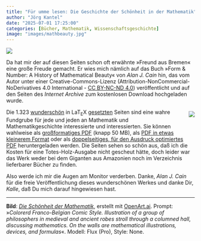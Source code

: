 ```yaml
---
title: "Für umme lesen: Die Geschichte der Schönheit in der Mathematik"
author: "Jörg Kantel"
date: "2025-07-01 17:25:00"
categories: [Bücher, Mathematik, Wissenschaftsgeschichte]
image: "images/mathbeauty.jpg"
---
```


[![](images/mathbeauty-b.jpg)](https://www.flickr.com/photos/schockwellenreiter/54626538224/)

Da hat mir der auf diesen Seiten schon oft erwähnte »Freund aus Bremen« eine große Freude gemacht. Er wies mich nämlich auf das Buch »Form & Number: A History of Mathematical Beauty« von *Alan J. Cain* hin, das vom Autor unter einer Creative-Commons-Lizenz (Attribution-NonCommercial-NoDerivatives 4.0 International - [CC BY-NC-ND 4.0](https://creativecommons.org/licenses/by-nc-nd/4.0/)) veröffentlicht und auf den Seiten des *Internet Archive* zum kostenlosen Download hochgeladen wurde.

<div style="float: right; margin-left: 12px; margin-top: 6px;">[![](images/cain-formnumber.jpg)](https://tug.org/books/images/cain-formnumber.jpg)</div>

Die 1.323 [wunderschön](https://tug.org/interviews/cain.pdf) in LaT<sub>E</sub>X [gesetzten](https://tug.org/books/reviews/tb143reviews-cain.html) Seiten sind eine wahre Fundgrube für jede und jeden an Mathematik und Mathematikgeschichte interessierte und interessierten. Sie können wahlweise als [großformatiges PDF](https://archive.org/details/cain_formandnumber_ebook_large/page/120/mode/2up) (knapp 50 MB), als [PDF in etwas kleinerem Format](https://archive.org/details/cain_formandnumber_ebook_small/page/328/mode/2up) oder als [doppelseitiges, für den Ausdruck optimiertes PDF](https://archive.org/details/cain_formandnumber_print/page/764/mode/2up) heruntergeladen werden. Die Seiten sehen so schön aus, daß ich die Kosten für eine Totes-Holz-Ausgabe nicht gescheut hätte, doch leider war das Werk weder bei dem Giganten aus Amazonien noch im Verzeichnis lieferbarer Bücher zu finden.

Also werde ich mir die Augen am Monitor verderben. Danke, *Alan J. Cain* für die freie Veröffentlichung dieses wunderschönen Werkes und danke Dir, *Kalle*, daß Du mich darauf hingewiesen hast.

---

**Bild**: *[Die Schönheit der Mathematik](hhttps://www.flickr.com/photos/schockwellenreiter/54626538224/)*, erstellt mit [OpenArt.ai](https://openart.ai/home). Prompt: »*Colorerd Franco-Belgian Comic Style. Illustration of a group of philosophers in medieval and ancient robes stroll through a columned hall, discussing mathematics. On the walls are mathematical illustrations, devices, and formulas*«. Modell: Flux (Pro), Style: None.

